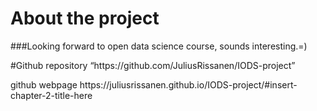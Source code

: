 
# About the project

###Looking forward to open data science course, sounds interesting.=)

#Github repository
"https://github.com/JuliusRissanen/IODS-project"

github webpage
https://juliusrissanen.github.io/IODS-project/#insert-chapter-2-title-here